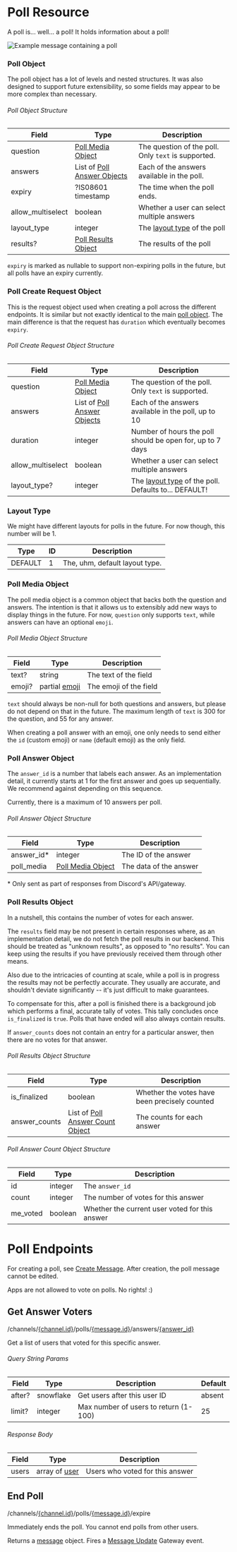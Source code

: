 
# Poll Resource

A poll is... well... a poll! It holds information about a poll!

![Example message containing a poll](/images/example-poll.png)

### Poll Object

The poll object has a lot of levels and nested structures. It was also designed
to support future extensibility, so some fields may appear to be more complex than
necessary.

###### Poll Object Structure

| Field             | Type                                                                                                | Description                                                     |
|-------------------|-----------------------------------------------------------------------------------------------------|-----------------------------------------------------------------|
| question          | [Poll Media Object](/docs/resources/poll#poll-media-object-structure)             | The question of the poll. Only `text` is supported.             |
| answers           | List of [Poll Answer Objects](/docs/resources/poll#poll-answer-object-structure) | Each of the answers available in the poll.                      |
| expiry            | ?IS08601 timestamp                                                                                  | The time when the poll ends.                                    |
| allow_multiselect | boolean                                                                                             | Whether a user can select multiple answers                      |
| layout_type       | integer                                                                                             | The [layout type](/docs/resources/poll#layout-type) of the poll |
| results?          | [Poll Results Object](/docs/resources/poll#poll-results-object-structure)       | The results of the poll                                         |

`expiry` is marked as nullable to support non-expiring polls in the future, but all polls have an expiry currently.

### Poll Create Request Object

This is the request object used when creating a poll across the different endpoints.
It is similar but not exactly identical to the main [poll object](/docs/resources/poll#poll-object-structure).
The main difference is that the request has `duration` which eventually becomes `expiry`.

###### Poll Create Request Object Structure

| Field             | Type                                                                                                | Description                                                                              |
|-------------------|-----------------------------------------------------------------------------------------------------|------------------------------------------------------------------------------------------|
| question          | [Poll Media Object](/docs/resources/poll#poll-media-object-structure)             | The question of the poll. Only `text` is supported.                                      |
| answers           | List of [Poll Answer Objects](/docs/resources/poll#poll-answer-object-structure) | Each of the answers available in the poll, up to 10                                      |
| duration          | integer                                                                                             | Number of hours the poll should be open for, up to 7 days                                |
| allow_multiselect | boolean                                                                                             | Whether a user can select multiple answers                                               |
| layout_type?      | integer                                                                                             | The [layout type](/docs/resources/poll#layout-type) of the poll. Defaults to... DEFAULT! |

### Layout Type

We might have different layouts for polls in the future.
For now though, this number will be 1.

| Type    | ID | Description                    |
|---------|----|--------------------------------|
| DEFAULT | 1  | The, uhm, default layout type. |

### Poll Media Object

The poll media object is a common object that backs both the question and answers.
The intention is that it allows us to extensibly add new ways to display things in the future.
For now, `question` only supports `text`, while answers can have an optional `emoji`.

###### Poll Media Object Structure

| Field  | Type                                                | Description            |
|--------|-----------------------------------------------------|------------------------|
| text?  | string                                              | The text of the field  |
| emoji? | partial [emoji](/docs/resources/emoji#emoji-object) | The emoji of the field |

`text` should always be non-null for both questions and answers, but please do not depend on that in the future.
The maximum length of `text` is 300 for the question, and 55 for any answer.

When creating a poll answer with an emoji, one only needs to send either the `id` (custom emoji) or `name` (default emoji) as the only field.

### Poll Answer Object

The `answer_id` is a number that labels each answer.
As an implementation detail, it currently starts at 1 for the first answer and goes up sequentially.
We recommend against depending on this sequence.

Currently, there is a maximum of 10 answers per poll.

###### Poll Answer Object Structure

| Field       | Type                                                                                    | Description            |
|-------------|-----------------------------------------------------------------------------------------|------------------------|
| answer_id\* | integer                                                                                 | The ID of the answer   |
| poll_media  | [Poll Media Object](/docs/resources/poll#poll-media-object-structure) | The data of the answer |

\* Only sent as part of responses from Discord's API/gateway.

### Poll Results Object

In a nutshell, this contains the number of votes for each answer.

The `results` field may be not present in certain responses where, as an implementation detail, we do not fetch the poll results in our backend.
This should be treated as "unknown results", as opposed to "no results". You can keep using the results if you have previously received them through other means.

Also due to the intricacies of counting at scale, while a poll is in progress the results may not be perfectly accurate.
They usually are accurate, and shouldn't deviate significantly -- it's just difficult to make guarantees.

To compensate for this, after a poll is finished there is a background job which performs a final, accurate tally of votes.
This tally concludes once `is_finalized` is `true`. Polls that have ended will also always contain results.

If `answer_counts` does not contain an entry for a particular answer, then there are no votes for that answer.

###### Poll Results Object Structure

| Field         | Type                                                                                                            | Description                                   |
|---------------|-----------------------------------------------------------------------------------------------------------------|-----------------------------------------------|
| is_finalized  | boolean                                                                                                         | Whether the votes have been precisely counted |
| answer_counts | List of [Poll Answer Count Object](/docs/resources/poll#poll-answer-count-object-structure) | The counts for each answer                    |

###### Poll Answer Count Object Structure

| Field    | Type    | Description                                    |
|----------|---------|------------------------------------------------|
| id       | integer | The `answer_id`                                |
| count    | integer | The number of votes for this answer            |
| me_voted | boolean | Whether the current user voted for this answer |

# Poll Endpoints

For creating a poll, see [Create Message](/docs/resources/channel#create-message). After creation, the poll message cannot be edited.

Apps are not allowed to vote on polls. No rights! :)

## Get Answer Voters

<RoutePill method="GET">/channels/[\{channel.id\}](/docs/resources/channel#channel-object)/polls/[\{message.id\}](/docs/resources/channel#message-object)/answers/[\{answer_id\}](/docs/resources/poll#poll-answer-object)</RoutePill>

Get a list of users that voted for this specific answer.

###### Query String Params

| Field  | Type      | Description                           | Default |
|--------|-----------|---------------------------------------|---------|
| after? | snowflake | Get users after this user ID          | absent  |
| limit? | integer   | Max number of users to return (1-100) | 25      |

###### Response Body

| Field | Type                                              | Description                     |
|-------|---------------------------------------------------|---------------------------------|
| users | array of [user](/docs/resources/user#user-object) | Users who voted for this answer |

## End Poll

<RoutePill method="POST">/channels/[\{channel.id\}](/docs/resources/channel#channel-object)/polls/[\{message.id\}](/docs/resources/channel#message-object)/expire</RoutePill>

Immediately ends the poll. You cannot end polls from other users.

Returns a [message](/docs/resources/channel#message-object) object. Fires a [Message Update](/docs/topics/gateway-events#message-update) Gateway event.
